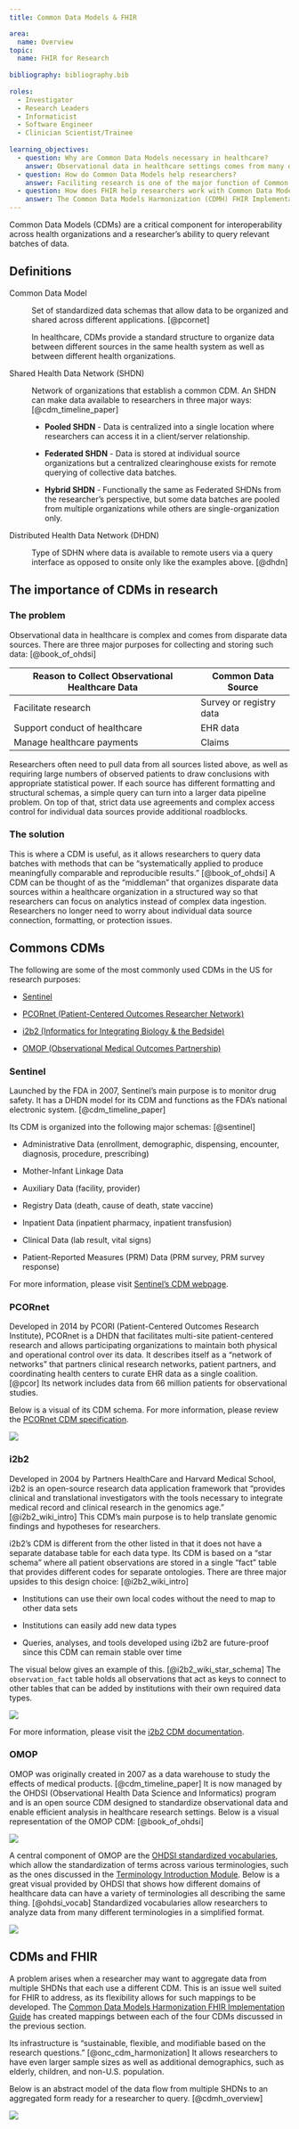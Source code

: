 ```yaml
---
title: Common Data Models & FHIR

area:
  name: Overview
topic:
  name: FHIR for Research
  
bibliography: bibliography.bib
  
roles:
  - Investigator
  - Research Leaders
  - Informaticist
  - Software Engineer
  - Clinician Scientist/Trainee
  
learning_objectives:
  - question: Why are Common Data Models necessary in healthcare?
    answer: Observational data in healthcare settings comes from many disparate sources and requires harmonization into a standard structure.
  - question: How do Common Data Models help researchers?
    answer: Faciliting research is one of the major function of Common Data Models in healthcare, since they provide researchers an organized and standardized environment to pull data.
  - question: How does FHIR help researchers work with Common Data Models?
    answer: The Common Data Models Harmonization (CDMH) FHIR Implementation Guide maps observational data between common CDMs, allowing researchers to harmonize data from multiple health systems that might use different CDMs.
---
```


Common Data Models (CDMs) are a critical component for interoperability across health organizations and a researcher's ability to query relevant batches of data.

::: callout-note
## Definitions

Common Data Model

:   Set of standardized data schemas that allow data to be organized and shared across different applications. [@pcornet]

    In healthcare, CDMs provide a standard structure to organize data between different sources in the same health system as well as between different health organizations.

Shared Health Data Network (SHDN)

:   Network of organizations that establish a common CDM. An SHDN can make data available to researchers in three major ways: [@cdm_timeline_paper]

    -   **Pooled SHDN** - Data is centralized into a single location where researchers can access it in a client/server relationship.

    -   **Federated SHDN** - Data is stored at individual source organizations but a centralized clearinghouse exists for remote querying of collective data batches.

    -   **Hybrid SHDN** - Functionally the same as Federated SHDNs from the researcher's perspective, but some data batches are pooled from multiple organizations while others are single-organization only.

Distributed Health Data Network (DHDN)

:   Type of SDHN where data is available to remote users via a query interface as opposed to onsite only like the examples above. [@dhdn]
:::

## The importance of CDMs in research

### The problem

Observational data in healthcare is complex and comes from disparate data sources. There are three major purposes for collecting and storing such data: [@book_of_ohdsi]

| Reason to Collect Observational Healthcare Data | Common Data Source      |
|-------------------------------------------------|-------------------------|
| Facilitate research                             | Survey or registry data |
| Support conduct of healthcare                   | EHR data                |
| Manage healthcare payments                      | Claims                  |

Researchers often need to pull data from all sources listed above, as well as requiring large numbers of observed patients to draw conclusions with appropriate statistical power. If each source has different formatting and structural schemas, a simple query can turn into a larger data pipeline problem. On top of that, strict data use agreements and complex access control for individual data sources provide additional roadblocks.

### The solution

This is where a CDM is useful, as it allows researchers to query data batches with methods that can be "systematically applied to produce meaningfully comparable and reproducible results." [@book_of_ohdsi] A CDM can be thought of as the "middleman" that organizes disparate data sources within a healthcare organization in a structured way so that researchers can focus on analytics instead of complex data ingestion. Researchers no longer need to worry about individual data source connection, formatting, or protection issues.

## Commons CDMs

The following are some of the most commonly used CDMs in the US for research purposes:

-   [Sentinel](https://www.sentinelinitiative.org/)

-   [PCORnet (Patient-Centered Outcomes Researcher Network)](https://pcornet.org/)

-   [i2b2 (Informatics for Integrating Biology & the Bedside)](https://www.i2b2.org/about/index.html)

-   [OMOP (Observational Medical Outcomes Partnership)](https://www.ohdsi.org/data-standardization/)

### Sentinel

Launched by the FDA in 2007, Sentinel's main purpose is to monitor drug safety. It has a DHDN model for its CDM and functions as the FDA's national electronic system. [@cdm_timeline_paper]

Its CDM is organized into the following major schemas: [@sentinel]

-   Administrative Data (enrollment, demographic, dispensing, encounter, diagnosis, procedure, prescribing)

-   Mother-Infant Linkage Data

-   Auxiliary Data (facility, provider)

-   Registry Data (death, cause of death, state vaccine)

-   Inpatient Data (inpatient pharmacy, inpatient transfusion)

-   Clinical Data (lab result, vital signs)

-   Patient-Reported Measures (PRM) Data (PRM survey, PRM survey response)

For more information, please visit [Sentinel's CDM webpage](https://www.sentinelinitiative.org/methods-data-tools/sentinel-common-data-model).

### PCORnet

Developed in 2014 by PCORI (Patient-Centered Outcomes Research Institute), PCORnet is a DHDN that facilitates multi-site patient-centered research and allows participating organizations to maintain both physical and operational control over its data. It describes itself as a "network of networks" that partners clinical research networks, patient partners, and coordinating health centers to curate EHR data as a single coalition. [@pcor] Its network includes data from 66 million patients for observational studies.

Below is a visual of its CDM schema. For more information, please review the [PCORnet CDM specification](https://pcornet.org/wp-content/uploads/2022/01/PCORnet-Common-Data-Model-v60-2020_10_221.pdf).

![](images/image-1116756803.png)

### i2b2

Developed in 2004 by Partners HealthCare and Harvard Medical School, i2b2 is an open-source research data application framework that "provides clinical and translational investigators with the tools necessary to integrate medical record and clinical research in the genomics age." [@i2b2_wiki_intro] This CDM's main purpose is to help translate genomic findings and hypotheses for researchers.

i2b2's CDM is different from the other listed in that it does not have a separate database table for each data type. Its CDM is based on a "star schema" where all patient observations are stored in a single "fact" table that provides different codes for separate ontologies. There are three major upsides to this design choice: [@i2b2_wiki_intro]

-   Institutions can use their own local codes without the need to map to other data sets

-   Institutions can easily add new data types

-   Queries, analyses, and tools developed using i2b2 are future-proof since this CDM can remain stable over time

The visual below gives an example of this. [@i2b2_wiki_star_schema] The `observation_fact` table holds all observations that act as keys to connect to other tables that can be added by institutions with their own required data types.

![](images/image-1891753576.png)

For more information, please visit the [i2b2 CDM documentation](https://community.i2b2.org/wiki/display/BUN/i2b2+Common+Data+Model+Documentation).

### OMOP

OMOP was originally created in 2007 as a data warehouse to study the effects of medical products. [@cdm_timeline_paper] It is now managed by the OHDSI (Observational Health Data Science and Informatics) program and is an open source CDM designed to standardize observational data and enable efficient analysis in healthcare research settings. Below is a visual representation of the OMOP CDM: [@book_of_ohdsi]

![](images/image-1041728868.png)

A central component of OMOP are the [OHDSI standardized vocabularies](https://github.com/OHDSI/Vocabulary-v5.0/wiki), which allow the standardization of terms across various terminologies, such as the ones discussed in the [Terminology Introduction Module](modules/10-intro--terminology-introduction). Below is a great visual provided by OHDSI that shows how different domains of healthcare data can have a variety of terminologies all describing the same thing. [@ohdsi_vocab] Standardized vocabularies allow researchers to analyze data from many different terminologies in a simplified format.

![](images/image-1712433619.png)

## CDMs and FHIR

A problem arises when a researcher may want to aggregate data from multiple SHDNs that each use a different CDM. This is an issue well suited for FHIR to address, as its flexibility allows for such mappings to be developed. The [Common Data Models Harmonization FHIR Implementation Guide](http://hl7.org/fhir/us/cdmh/2019May/) has created mappings between each of the four CDMs discussed in the previous section.

Its infrastructure is "sustainable, flexible, and modifiable based on the research questions." [@onc_cdm_harmonization] It allows researchers to have even larger sample sizes as well as additional demographics, such as elderly, children, and non-U.S. population.

Below is an abstract model of the data flow from multiple SHDNs to an aggregated form ready for a researcher to query. [@cdmh_overview]

![](images/image-843796542.png)
